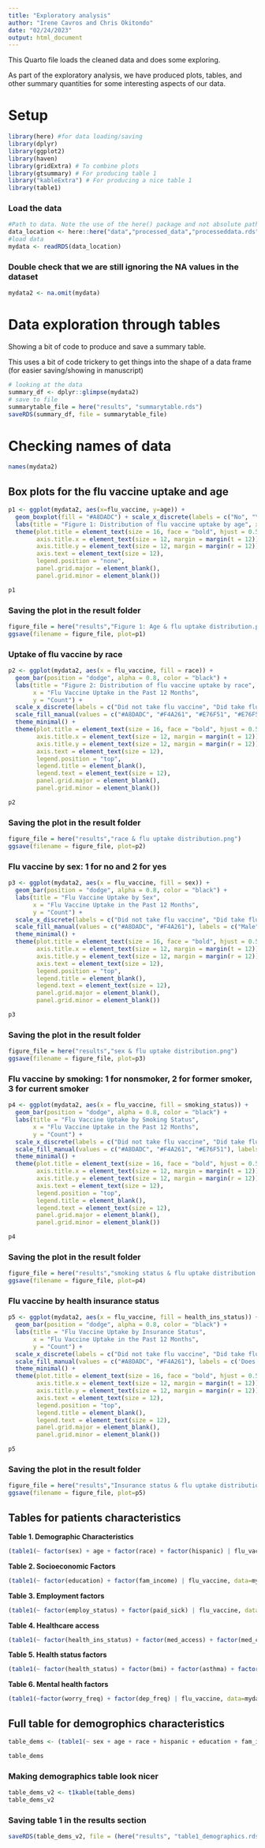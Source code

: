 ```yaml
---
title: "Exploratory analysis"
author: "Irene Cavros and Chris Okitondo"
date: "02/24/2023"
output: html_document
---
```


This Quarto file loads the cleaned data and does some exploring.

As part of the exploratory analysis, we have produced plots, tables, and other summary quantities for some interesting aspects of our data.

# Setup
```r
library(here) #for data loading/saving
library(dplyr)
library(ggplot2)
library(haven)
library(gridExtra) # To combine plots
library(gtsummary) # For producing table 1
library("kableExtra") # For producing a nice table 1
library(table1)
```

### Load the data

```r
#Path to data. Note the use of the here() package and not absolute paths
data_location <- here::here("data","processed_data","processeddata.rds")
#load data
mydata <- readRDS(data_location)
```

### Double check that we are still ignoring the NA values in the dataset

```r
mydata2 <- na.omit(mydata)
```

# Data exploration through tables

Showing a bit of code to produce and save a summary table.

This uses a bit of code trickery to get things into the shape of a data frame (for easier saving/showing in manuscript)

```r
# looking at the data
summary_df <- dplyr::glimpse(mydata2)
# save to file
summarytable_file = here("results", "summarytable.rds")
saveRDS(summary_df, file = summarytable_file)
```

# Checking names of data
```r
names(mydata2)
```


## Box plots for the flu vaccine uptake and age

```r
p1 <- ggplot(mydata2, aes(x=flu_vaccine, y=age)) + 
  geom_boxplot(fill = "#A8DADC") + scale_x_discrete(labels = c("No", "Yes")) +
  labs(title = "Figure 1: Distribution of flu vaccine uptake by age", x = "Uptake of Flu Vaccine in the past 12 months", y = "Age") +  theme_classic() +
  theme(plot.title = element_text(size = 16, face = "bold", hjust = 0.5),
        axis.title.x = element_text(size = 12, margin = margin(t = 12)),
        axis.title.y = element_text(size = 12, margin = margin(r = 12)),
        axis.text = element_text(size = 12),
        legend.position = "none",
        panel.grid.major = element_blank(),
        panel.grid.minor = element_blank())

p1
```

### Saving the plot in the result folder
```r
figure_file = here("results","Figure 1: Age & flu uptake distribution.png")
ggsave(filename = figure_file, plot=p1) 
```

### Uptake of flu vaccine by race
```r
p2 <- ggplot(mydata2, aes(x = flu_vaccine, fill = race)) +
  geom_bar(position = "dodge", alpha = 0.8, color = "black") +
  labs(title = "Figure 2: Distribution of flu vaccine uptake by race",
       x = "Flu Vaccine Uptake in the Past 12 Months",
       y = "Count") +
  scale_x_discrete(labels = c("Did not take flu vaccine", "Did take flu vaccine")) +
  scale_fill_manual(values = c("#A8DADC", "#F4A261", "#E76F51", "#E76F51"), labels = c("White", "Black", "Native American", "Asian")) +
  theme_minimal() +
  theme(plot.title = element_text(size = 16, face = "bold", hjust = 0.5),
        axis.title.x = element_text(size = 12, margin = margin(t = 12)),
        axis.title.y = element_text(size = 12, margin = margin(r = 12)),
        axis.text = element_text(size = 12),
        legend.position = "top",
        legend.title = element_blank(),
        legend.text = element_text(size = 12),
        panel.grid.major = element_blank(),
        panel.grid.minor = element_blank())

p2
```




### Saving the plot in the result folder
```r
figure_file = here("results","race & flu uptake distribution.png")
ggsave(filename = figure_file, plot=p2) 
```

### Flu vaccine by sex: 1 for no and 2 for yes
```r
p3 <- ggplot(mydata2, aes(x = flu_vaccine, fill = sex)) +
  geom_bar(position = "dodge", alpha = 0.8, color = "black") +
  labs(title = "Flu Vaccine Uptake by Sex",
       x = "Flu Vaccine Uptake in the Past 12 Months",
       y = "Count") +
  scale_x_discrete(labels = c("Did not take flu vaccine", "Did take flu vaccine")) +
  scale_fill_manual(values = c("#A8DADC", "#F4A261"), labels = c("Male", "Female")) +
  theme_minimal() +
  theme(plot.title = element_text(size = 16, face = "bold", hjust = 0.5),
        axis.title.x = element_text(size = 12, margin = margin(t = 12)),
        axis.title.y = element_text(size = 12, margin = margin(r = 12)),
        axis.text = element_text(size = 12),
        legend.position = "top",
        legend.title = element_blank(),
        legend.text = element_text(size = 12),
        panel.grid.major = element_blank(),
        panel.grid.minor = element_blank())

p3
```

### Saving the plot in the result folder
```r
figure_file = here("results","sex & flu uptake distribution.png")
ggsave(filename = figure_file, plot=p3) 
```

### Flu vaccine by smoking: 1 for nonsmoker, 2 for former smoker, 3 for current smoker
```r
p4 <- ggplot(mydata2, aes(x = flu_vaccine, fill = smoking_status)) +
  geom_bar(position = "dodge", alpha = 0.8, color = "black") +
  labs(title = "Flu Vaccine Uptake by Smoking Status",
       x = "Flu Vaccine Uptake in the Past 12 Months",
       y = "Count") +
  scale_x_discrete(labels = c("Did not take flu vaccine", "Did take flu vaccine")) +
  scale_fill_manual(values = c("#A8DADC", "#F4A261", "#E76F51"), labels = c("Nonsmoker", "Former Smoker", "Current Smoker")) +
  theme_minimal() +
  theme(plot.title = element_text(size = 16, face = "bold", hjust = 0.5),
        axis.title.x = element_text(size = 12, margin = margin(t = 12)),
        axis.title.y = element_text(size = 12, margin = margin(r = 12)),
        axis.text = element_text(size = 12),
        legend.position = "top",
        legend.title = element_blank(),
        legend.text = element_text(size = 12),
        panel.grid.major = element_blank(),
        panel.grid.minor = element_blank())

p4
```

### Saving the plot in the result folder
```r
figure_file = here("results","smoking status & flu uptake distribution.png")
ggsave(filename = figure_file, plot=p4) 
```

### Flu vaccine by health insurance status

```r
p5 <- ggplot(mydata2, aes(x = flu_vaccine, fill = health_ins_status)) +
  geom_bar(position = "dodge", alpha = 0.8, color = "black") +
  labs(title = "Flu Vaccine Uptake by Insurance Status",
       x = "Flu Vaccine Uptake in the Past 12 Months",
       y = "Count") +
  scale_x_discrete(labels = c("Did not take flu vaccine", "Did take flu vaccine")) +
  scale_fill_manual(values = c("#A8DADC", "#F4A261"), labels = c('Does not have health insurance', 'Does have health insurance')) +
  theme_minimal() +
  theme(plot.title = element_text(size = 16, face = "bold", hjust = 0.5),
        axis.title.x = element_text(size = 12, margin = margin(t = 12)),
        axis.title.y = element_text(size = 12, margin = margin(r = 12)),
        axis.text = element_text(size = 12),
        legend.position = "top",
        legend.title = element_blank(),
        legend.text = element_text(size = 12),
        panel.grid.major = element_blank(),
        panel.grid.minor = element_blank())

p5
```

### Saving the plot in the result folder
```r
figure_file = here("results","Insurance status & flu uptake distribution.png")
ggsave(filename = figure_file, plot=p5) 
```


## Tables for patients characteristics 

**Table 1. Demographic Characteristics**

```r
(table1(~ factor(sex) + age + factor(race) + factor(hispanic) | flu_vaccine, data=mydata2))
```




**Table 2. Socioeconomic Factors**

```r
(table1(~ factor(education) + factor(fam_income) | flu_vaccine, data=mydata2))
```

**Table 3. Employment factors**

```r
(table1(~ factor(employ_status) + factor(paid_sick) | flu_vaccine, data=mydata2))
```

**Table 4. Healthcare access**

```r
(table1(~ factor(health_ins_status) + factor(med_access) + factor(med_care_delayed_cost) | flu_vaccine, data=mydata2))
```



**Table 5. Health status factors**

```r
(table1(~ factor(health_status) + factor(bmi) + factor(asthma) + factor(cancer) + factor(chd) + factor(alcohol_status) + factor(smoking_status) | flu_vaccine, data=mydata2))
```

**Table 6. Mental health factors**

```r
(table1(~factor(worry_freq) + factor(dep_freq) | flu_vaccine, data=mydata2))

```


## Full table for demogrophics characteristics
```r
table_dems <- (table1(~ sex + age + race + hispanic + education + fam_income + employ_status + paid_sick + health_ins_status + med_access + med_care_delayed_cost + health_status + bmi + asthma + cancer + alcohol_status + smoking_status| flu_vaccine, data=mydata2))

table_dems


```

### Making demographics table look nicer
```r
table_dems_v2 <- t1kable(table_dems)
table_dems_v2
```


### Saving table 1 in the results section
```r
saveRDS(table_dems_v2, file = (here("results", "table1_demographics.rds")))
```






